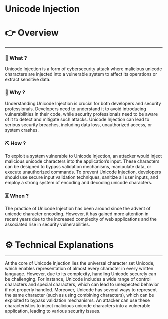 # Unicode Injection


# 👉 Overview

---

### 👀 What ?

Unicode Injection is a form of cybersecurity attack where malicious unicode characters are injected into a vulnerable system to affect its operations or extract sensitive data.


### 🧐 Why ?

Understanding Unicode Injection is crucial for both developers and security professionals. Developers need to understand it to avoid introducing vulnerabilities in their code, while security professionals need to be aware of it to detect and mitigate such attacks. Unicode Injection can lead to serious security breaches, including data loss, unauthorized access, or system crashes.


### ⛏️ How ?

To exploit a system vulnerable to Unicode Injection, an attacker would inject malicious unicode characters into the application’s input. These characters can be designed to bypass validation mechanisms, manipulate data, or execute unauthorized commands. To prevent Unicode Injection, developers should use secure input validation techniques, sanitize all user inputs, and employ a strong system of encoding and decoding unicode characters.


### ⏳ When ?

The practice of Unicode Injection has been around since the advent of unicode character encoding. However, it has gained more attention in recent years due to the increased complexity of web applications and the associated rise in security vulnerabilities.


# ⚙️ Technical Explanations

---

At the core of Unicode Injection lies the universal character set Unicode, which enables representation of almost every character in every written language. However, due to its complexity, handling Unicode securely can be challenging. For instance, Unicode includes a wide range of control characters and special characters, which can lead to unexpected behavior if not properly handled. Moreover, Unicode has several ways to represent the same character (such as using combining characters), which can be exploited to bypass validation mechanisms. An attacker can use these characteristics to inject malicious unicode characters into a vulnerable application, leading to various security issues.
